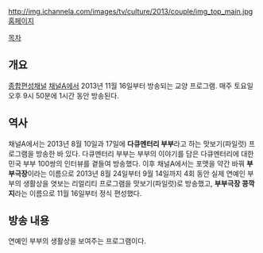 http://img.ichannela.com/images/tv/culture/2013/couple/img_top_main.jpg
[http://tv.ichannela.com/culture/couple/ 홈페이지]

[[목차]]
== 개요 ==
[[종합편성채널]] [[채널A]]에서 2013년 11월 16일부터 방송되는 교양 프로그램. 매주 토요일 오후 9시 50분에 1시간 동안 방송된다.

== 역사 ==
채널A에서는 2013년 8월 10일과 17일에 '''다큐멘터리 부부'''라고 하는 맛보기(파일럿) 프로그램을 방송한 바 있다. 다큐멘터리 부부는 부부의 이야기를 담은 다큐멘터리에 대한민국 부부 100쌍의 인터뷰를 곁들여 방송했다. 이후 채널A에서는 포맷을 약간 바꿔 '''부부극장'''이라는 이름으로 2013년 8월 24일부터 9월 14일까지 4회 동안 실제 연예인 부부의 생활상을 엿보는 리얼리티 프로그램을 맛보기(파일럿)로 방송했고, '''부부극장 콩깍지'''라는 이름으로 11월 16일부터 정식 편성했다.

== 방송 내용 ==
연예인 부부의 생활상을 보여주는 프로그램이다.
